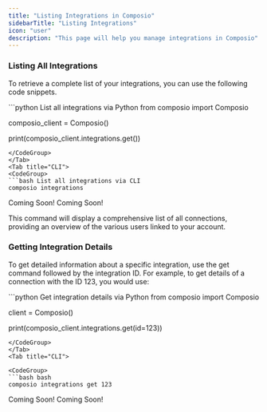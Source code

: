 ```yaml
---
title: "Listing Integrations in Composio"
sidebarTitle: "Listing Integrations"
icon: "user"
description: "This page will help you manage integrations in Composio"
---
```


### Listing All Integrations
To retrieve a complete list of your integrations, you can use the following code snippets.

<Tabs>
<Tab title="Python">
<CodeGroup>
```python List all integrations via Python
from composio import Composio

composio_client = Composio()

print(composio_client.integrations.get())
```
</CodeGroup>
</Tab>
<Tab title="CLI">
<CodeGroup>
```bash List all integrations via CLI
composio integrations
```
</CodeGroup>
</Tab>
<Tab title="JS">
Coming Soon! 
</Tab>
<Tab title="API">
Coming Soon! 
</Tab>
</Tabs>

This command will display a comprehensive list of all connections, providing an overview of the various users linked to your account.

### Getting Integration Details
To get detailed information about a specific integration, use the get command followed by the integration ID. For example, to get details of a connection with the ID 123, you would use:

<Tabs>
<Tab title="Python">
<CodeGroup>
```python Get integration details via Python
from composio import Composio

client = Composio()

print(composio_client.integrations.get(id=123))
```
</CodeGroup>
</Tab>
<Tab title="CLI">

<CodeGroup>
```bash bash
composio integrations get 123
```
</CodeGroup>
</Tab>
<Tab title="JS">
Coming Soon! 
</Tab>
<Tab title="API">
Coming Soon! 
</Tab>
</Tabs>